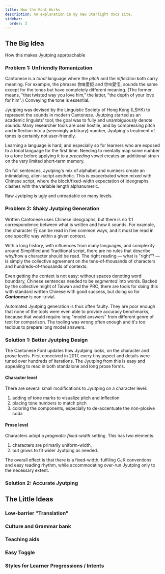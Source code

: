 ```yaml
---
title: How the Font Works
description: An explanation in my new Starlight docs site.
sidebar:
  order: 2
---
```


## The Big Idea

How this makes Jyutping approachable

### Problem 1: Unfriendly Romanization

Cantonese is a *tonal* language where the *pitch* and the *inflection* both carry meaning.  For example, the phrases 你`噉`愛佢 and 你`咁`愛佢, sounds the same except for the tones but have completely different meaning.  (The former means, "that twisted way you love him," the latter, "the depth of your love for him".)  Conveying the tone is essential.

Jyutping was devised by the Linguistic Society of Hong Kong (LSHK) to represent the sounds in modern Cantonese.  Jyutping started as an academic linguists' tool; the goal was to fully and unambiguously denote sounds.  Many researcher tools are user hostile, and by compressing pitch and inflection into a (seemingly arbitrary) number, Jyutping's treatment of tones is certainly not user-friendly.

Learning a language is hard, and especially so for learners who are exposed to a tonal language for the first time.  Needing to mentally map some number to a tone before applying it to a *preceding* vowel creates an additional strain on the very limited short-term memory.

On full sentences, Jyutping's mix of alphabet and numbers create an intimidating, alien-script aesthetic.  This is exacerbated when mixed with Chinese script, where the block/fixed-width expectation of ideographs clashes with the variable length alphanumeric.

Raw Jyutping is ugly and unreadable on many levels.

### Problem 2: Shaky Jyutping Generation

Written Cantonese uses Chinese ideographs, but there is no 1:1 correspondence between what is written and how it sounds.  For example, the character 行 can be read in five common ways, and it must be read in one specific way within a given context.

With a long history, with influences from many languages, and complexity around Simplified and Traditional script, there are no rules that describe why/how a character should be read.  The right reading — what is "right"? — is simply the collective agreement on the tens-of-thousands of characters and hundreds-of-thousands of contexts. 

Even getting the context is not easy: without spaces denoting word boundary, Chinese sentences needed to be *segmented* into words.  Backed by the collective might of Taiwan and the PRC, there are tools for doing this with standard written Chinese with good success, but doing so for ***Cantonese*** is non-trivial.

Automated Jyutping generation is thus often faulty.  They are poor enough that none of the tools were even able to provide accuracy benchmarks, because that would require long "model answers" from different genre of text for comparison.  The tooling was wrong often enough and it's too tedious to prepare long model answers.

### Solution 1: Better Jyutping Design

The Cantonese Font updates how Jyutping looks, on the character and prose levels.  First conceived in 2017, every tiny aspect and details were tuned over hundreds of iterations.  The Jyutping from this is easy and appealing to read in both standalone and long prose forms.

#### Character level

There are several small modifications to Jyutping on a character level:
1. adding of tone marks to visualize pitch and inflection
2. placing tone numbers to match pitch
3. coloring the components, especially to de-accentuate the non-plosive coda

#### Prose level

Characters adopt a *pragmatic fixed-width* setting.  This has two elements:
1. characters are primarily uniform-width,
2. but grows to fit wider Jyutping as needed.

The overall effect is that there is a fixed-width, fulfiling CJK conventions and easy reading rhythm, while accommodating over-run Jyutping only to the necessary extent.

### Solution 2: Accurate Jyutping

## The Little Ideas

### Low-barrier "Translation"

### Culture and Grammar bank

### Teaching aids

### Easy Toggle

### Styles for Learner Progressions / Intents
